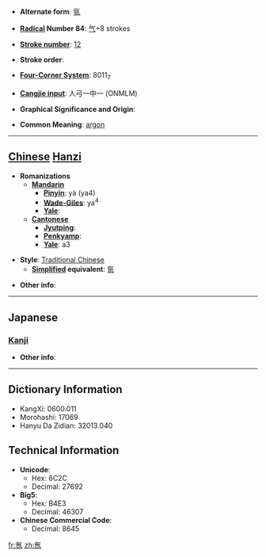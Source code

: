 * '''Alternate form''': [[氩]]

* '''[[Wiktionary:Chinese radical index| Radical]] Number 84''': [[Wiktionary:Chinese radical index 气|气]]+8 strokes

* '''[[Wiktionary:Chinese total strokes index|Stroke number]]''': [[Wiktionary:Chinese total strokes index 12|12]]

* '''Stroke order''': 

* '''[[Wiktionary:Chinese four corner index|Four-Corner System]]''': 8011<sub>7</sub>

* '''[[Wiktionary:Chinese Cangjie index|Cangjie input]]''': 人弓一中一 (ONMLM)

* '''Graphical Significance and Origin''': 

* '''Common Meaning''': [[argon]]

----

== [[Chinese]] [[Hanzi]] ==

* '''Romanizations'''
** '''[[Mandarin]]'''
*** '''[[Pinyin]]''': yà (ya4)
*** '''[[Wade-Giles]]''': ya<sup>4</sup>
*** '''[[Yale]]''': 
** '''[[Cantonese]]'''
*** '''[[Jyutping]]''':
*** '''[[Penkyamp]]''': 
*** '''[[Yale]]''': a3

* '''Style''': [[Traditional Chinese]] 
** '''[[Simplified Chinese|Simplified]] equivalent''': [[氩]]

* '''Other info''': 

----

==Japanese==
===[[Kanji]]===
{{kanji|on readings=[[あ]] (a)
|kun readings=
}}

* '''Other info''':  

----

== Dictionary Information ==

* KangXi: 0600.011
* Morohashi: 17069
* Hanyu Da Zidian: 32013.040

== Technical Information ==

* '''Unicode''':
** Hex: 6C2C
** Decimal: 27692
* '''Big5''':
** Hex: B4E3
** Decimal: 46307
* '''Chinese Commercial Code''':
** Decimal: 8645

[[fr:氬]]
[[zh:氬]]